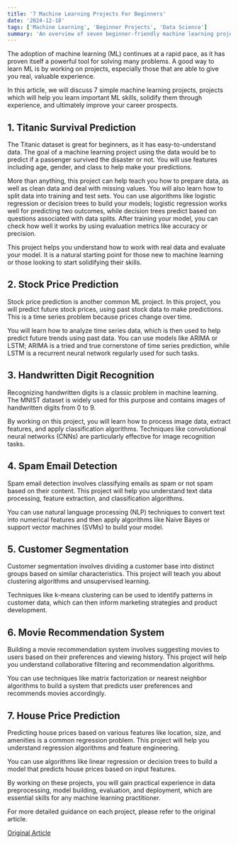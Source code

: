 ```yaml
---
title: '7 Machine Learning Projects For Beginners'
date: '2024-12-18'
tags: ['Machine Learning', 'Beginner Projects', 'Data Science']
summary: 'An overview of seven beginner-friendly machine learning projects to help newcomers gain practical experience and enhance their skills.'
---
```


The adoption of machine learning (ML) continues at a rapid pace, as it has proven itself a powerful tool for solving many problems. A good way to learn ML is by working on projects, especially those that are able to give you real, valuable experience.

In this article, we will discuss 7 simple machine learning projects, projects which will help you learn important ML skills, solidify them through experience, and ultimately improve your career prospects.

## 1. Titanic Survival Prediction

The Titanic dataset is great for beginners, as it has easy-to-understand data. The goal of a machine learning project using the data would be to predict if a passenger survived the disaster or not. You will use features including age, gender, and class to help make your predictions.

More than anything, this project can help teach you how to prepare data, as well as clean data and deal with missing values. You will also learn how to split data into training and test sets. You can use algorithms like logistic regression or decision trees to build your models; logistic regression works well for predicting two outcomes, while decision trees predict based on questions associated with data splits. After training your model, you can check how well it works by using evaluation metrics like accuracy or precision.

This project helps you understand how to work with real data and evaluate your model. It is a natural starting point for those new to machine learning or those looking to start solidifying their skills.

## 2. Stock Price Prediction

Stock price prediction is another common ML project. In this project, you will predict future stock prices, using past stock data to make predictions. This is a time series problem because prices change over time.

You will learn how to analyze time series data, which is then used to help predict future trends using past data. You can use models like ARIMA or LSTM; ARIMA is a tried and true cornerstone of time series prediction, while LSTM is a recurrent neural network regularly used for such tasks.

## 3. Handwritten Digit Recognition

Recognizing handwritten digits is a classic problem in machine learning. The MNIST dataset is widely used for this purpose and contains images of handwritten digits from 0 to 9.

By working on this project, you will learn how to process image data, extract features, and apply classification algorithms. Techniques like convolutional neural networks (CNNs) are particularly effective for image recognition tasks.

## 4. Spam Email Detection

Spam email detection involves classifying emails as spam or not spam based on their content. This project will help you understand text data processing, feature extraction, and classification algorithms.

You can use natural language processing (NLP) techniques to convert text into numerical features and then apply algorithms like Naive Bayes or support vector machines (SVMs) to build your model.

## 5. Customer Segmentation

Customer segmentation involves dividing a customer base into distinct groups based on similar characteristics. This project will teach you about clustering algorithms and unsupervised learning.

Techniques like k-means clustering can be used to identify patterns in customer data, which can then inform marketing strategies and product development.

## 6. Movie Recommendation System

Building a movie recommendation system involves suggesting movies to users based on their preferences and viewing history. This project will help you understand collaborative filtering and recommendation algorithms.

You can use techniques like matrix factorization or nearest neighbor algorithms to build a system that predicts user preferences and recommends movies accordingly.

## 7. House Price Prediction

Predicting house prices based on various features like location, size, and amenities is a common regression problem. This project will help you understand regression algorithms and feature engineering.

You can use algorithms like linear regression or decision trees to build a model that predicts house prices based on input features.

By working on these projects, you will gain practical experience in data preprocessing, model building, evaluation, and deployment, which are essential skills for any machine learning practitioner.

For more detailed guidance on each project, please refer to the original article.

[Original Article](https://machinelearningmastery.com/7-machine-learning-projects-beginners/)
